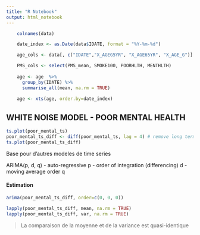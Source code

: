 ```yaml
---
title: "R Notebook"
output: html_notebook
---
```


```r
    colnames(data)    

    date_index <- as.Date(data$IDATE, format = "%Y-%m-%d")

    age_cols <- data[, c("IDATE","X_AGEG5YR", "X_AGE65YR", "X_AGE_G")]

    PMS_cols <- select(PMS_mean, SMOKE100, POORHLTH, MENTHLTH)
    
    age <- age  %>%
      group_by(IDATE) %>% 
      summarise_all(mean, na.rm = TRUE)
  
    age <- xts(age, order.by=date_index)
```

## WHITE NOISE MODEL - POOR MENTAL HEALTH


```r
ts.plot(poor_mental_ts)
poor_mental_ts_diff <- diff(poor_mental_ts, lag = 4) # remove long term (seasonal) trends
ts.plot(poor_mental_ts_diff)
```

Base pour d'autres modeles de time series

ARIMA(p, d, q)
- auto-regressive p
- order of integration (differencing) d
- moving average order q

#### Estimation

```r
arima(poor_mental_ts_diff, order=c(0, 0, 0))
```

```r
lapply(poor_mental_ts_diff, mean, na.rm = TRUE)
lapply(poor_mental_ts_diff, var, na.rm = TRUE)
```
> La comparaison de la moyenne et de la variance est quasi-identique


